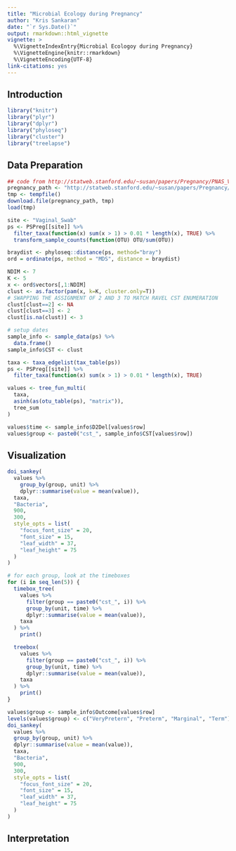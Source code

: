 ```yaml
---
title: "Microbial Ecology during Pregnancy"
author: "Kris Sankaran"
date: "`r Sys.Date()`"
output: rmarkdown::html_vignette
vignette: >
  %\VignetteIndexEntry{Microbial Ecologoy during Pregnancy}
  %\VignetteEngine{knitr::rmarkdown}
  %\VignetteEncoding{UTF-8}
link-citations: yes
---
```


## Introduction ##


```r
library("knitr")
library("plyr")
library("dplyr")
library("phyloseq")
library("cluster")
library("treelapse")
```

## Data Preparation ##

```r
## code from http://statweb.stanford.edu/~susan/papers/Pregnancy/PNAS_Vaginal_Analysis.Rmd
pregnancy_path <- "http://statweb.stanford.edu/~susan/papers/Pregnancy/PregnancyClosed15.Rdata"
tmp <- tempfile()
download.file(pregnancy_path, tmp)
load(tmp)

site <- "Vaginal_Swab"
ps <- PSPreg[[site]] %>%
  filter_taxa(function(x) sum(x > 1) > 0.01 * length(x), TRUE) %>%
  transform_sample_counts(function(OTU) OTU/sum(OTU))

braydist <- phyloseq::distance(ps, method="bray")
ord = ordinate(ps, method = "MDS", distance = braydist)

NDIM <- 7
K <- 5
x <- ord$vectors[,1:NDIM]
clust <- as.factor(pam(x, k=K, cluster.only=T))
# SWAPPING THE ASSIGNMENT OF 2 AND 3 TO MATCH RAVEL CST ENUMERATION
clust[clust==2] <- NA
clust[clust==3] <- 2
clust[is.na(clust)] <- 3

# setup dates
sample_info <- sample_data(ps) %>%
  data.frame()
sample_info$CST <- clust
```

```r
taxa <- taxa_edgelist(tax_table(ps))
ps <- PSPreg[[site]] %>%
  filter_taxa(function(x) sum(x > 1) > 0.01 * length(x), TRUE)

values <- tree_fun_multi(
  taxa,
  asinh(as(otu_table(ps), "matrix")),
  tree_sum
)

values$time <- sample_info$D2Del[values$row]
values$group <- paste0("cst_", sample_info$CST[values$row])
```

## Visualization ##

```r
doi_sankey(
  values %>%
    group_by(group, unit) %>%
    dplyr::summarise(value = mean(value)),
  taxa,
  "Bacteria",
  900,
  300,
  style_opts = list(
    "focus_font_size" = 20,
    "font_size" = 15,
    "leaf_width" = 37,
    "leaf_height" = 75
  )
)
```

```r
# for each group, look at the timeboxes
for (i in seq_len(5)) {
  timebox_tree(
    values %>%
      filter(group == paste0("cst_", i)) %>%
      group_by(unit, time) %>%
      dplyr::summarise(value = mean(value)),
    taxa
  ) %>%
    print()

  treebox(
    values %>%
      filter(group == paste0("cst_", i)) %>%
      group_by(unit, time) %>%
      dplyr::summarise(value = mean(value)),
    taxa
  ) %>%
    print()
}
```

```r
values$group <- sample_info$Outcome[values$row]
levels(values$group) <- c("VeryPretern", "Preterm", "Marginal", "Term")
doi_sankey(
  values %>%
  group_by(group, unit) %>%
  dplyr::summarise(value = mean(value)),
  taxa,
  "Bacteria",
  900,
  300,
  style_opts = list(
    "focus_font_size" = 20,
    "font_size" = 15,
    "leaf_width" = 37,
    "leaf_height" = 75
  )
)
```


## Interpretation ##
